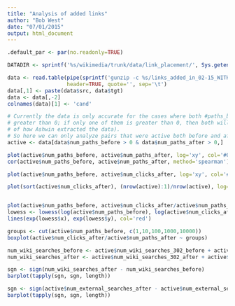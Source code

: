 ```yaml
---
title: "Analysis of added links"
author: "Bob West"
date: "07/01/2015"
output: html_document
---
```



```r
.default_par <- par(no.readonly=TRUE)

DATADIR <- sprintf('%s/wikimedia/trunk/data/link_placement/', Sys.getenv('HOME'))

data <- read.table(pipe(sprintf('gunzip -c %s/links_added_in_02-15_WITH-STATS.tsv.gz', DATADIR)),
                   header=TRUE, quote='', sep='\t')
data[,1] <- paste(data$src, data$tgt)
data <- data[,-2]
colnames(data)[1] <- 'cand'

# Currently the data is only accurate for the cases where both #paths_before and #paths_after is
# greater than 0; if only one of them is greater than 0, then both will appear as 0 (consequence
# of how Ashwin extracted the data).
# So here we can only analyze pairs that were active both before and after.
active <- data[data$num_paths_before > 0 & data$num_paths_after > 0,]

plot(active$num_paths_before, active$num_paths_after, log='xy', col='#00000005', pch=16)
cor(active$num_paths_before, active$num_paths_after, method='spearman')

plot(active$num_paths_before, active$num_clicks_after, log='xy', col='#00000005', pch=16)

plot(sort(active$num_clicks_after), (nrow(active):1)/nrow(active), log='xy', type='l')


plot(active$num_paths_before, active$num_clicks_after/active$num_paths_after, log='x', col='#00000005', pch=16)
lowess <- lowess(log(active$num_paths_before), log(active$num_clicks_after/active$num_paths_after))
lines(exp(lowess$x), exp(lowess$y), col='red')

groups <- cut(active$num_paths_before, c(1,10,100,1000,10000))
boxplot(active$num_clicks_after/active$num_paths_after ~ groups)

num_wiki_searches_before <- active$num_wiki_searches_302_before + active$num_wiki_searches_200_before
num_wiki_searches_after <- active$num_wiki_searches_302_after + active$num_wiki_searches_200_after

sgn <- sign(num_wiki_searches_after - num_wiki_searches_before)
barplot(tapply(sgn, sgn, length))

sgn <- sign(active$num_external_searches_after - active$num_external_searches_before)
barplot(tapply(sgn, sgn, length))

```

